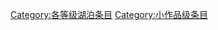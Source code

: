{{catmore1|[[Wikipedia:湖泊专题|Wikipedia:湖泊专题]]}}
{{Articles by Quality|topic=湖泊|project=湖泊|format=TOC}}
{{emptycat}}

[[Category:各等级湖泊条目|Category:各等级湖泊条目]]
[[Category:小作品级条目|Category:小作品级条目]]
